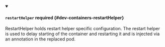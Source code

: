 


<details className="config-field" data-expandable="true" open>
<summary>

#### `restartHelper` <span className="config-field-required" data-required="false">required</span> <span className="config-field-type"></span> <span className="config-field-default"></span> <span className="config-field-enum"></span> {#dev-containers-restartHelper}

RestartHelper holds restart helper specific configuration. The restart helper is used to delay starting of the container and restarting it and is injected via an annotation in the replaced pod.

</summary>

<PartialRestartHelperreference />


</details>
